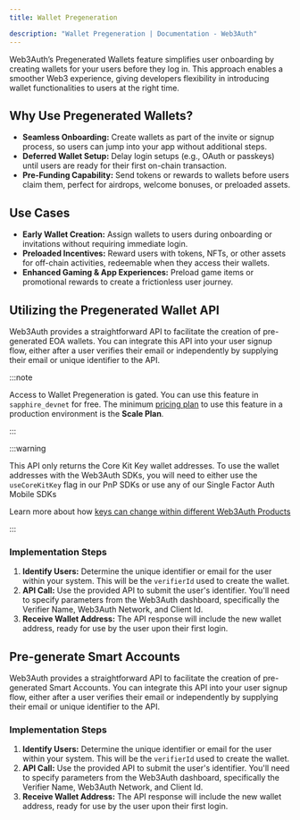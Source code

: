 ```yaml
---
title: Wallet Pregeneration

description: "Wallet Pregeneration | Documentation - Web3Auth"
---
```



Web3Auth’s Pregenerated Wallets feature simplifies user onboarding by creating wallets for your
users before they log in. This approach enables a smoother Web3 experience, giving developers
flexibility in introducing wallet functionalities to users at the right time.

## Why Use Pregenerated Wallets?

- **Seamless Onboarding:** Create wallets as part of the invite or signup process, so users can jump
  into your app without additional steps.
- **Deferred Wallet Setup:** Delay login setups (e.g., OAuth or passkeys) until users are ready for
  their first on-chain transaction.
- **Pre-Funding Capability:** Send tokens or rewards to wallets before users claim them, perfect for
  airdrops, welcome bonuses, or preloaded assets.

## Use Cases

- **Early Wallet Creation:** Assign wallets to users during onboarding or invitations without
  requiring immediate login.
- **Preloaded Incentives:** Reward users with tokens, NFTs, or other assets for off-chain
  activities, redeemable when they access their wallets.
- **Enhanced Gaming & App Experiences:** Preload game items or promotional rewards to create a
  frictionless user journey.

## Utilizing the Pregenerated Wallet API

Web3Auth provides a straightforward API to facilitate the creation of pre-generated EOA wallets. You
can integrate this API into your user signup flow, either after a user verifies their email or
independently by supplying their email or unique identifier to the API.

:::note

Access to Wallet Pregeneration is gated. You can use this feature in `sapphire_devnet` for free. The
minimum [pricing plan](https://web3auth.io/pricing.html) to use this feature in a production
environment is the **Scale Plan**.

:::

:::warning

This API only returns the Core Kit Key wallet addresses. To use the wallet addresses with the
Web3Auth SDKs, you will need to either use the `useCoreKitKey` flag in our PnP SDKs or use any of
our Single Factor Auth Mobile SDKs

Learn more about how
[keys can change within different Web3Auth Products](/docs/troubleshooting/different-private-key#product)

:::

### Implementation Steps

1. **Identify Users:** Determine the unique identifier or email for the user within your system.
   This will be the `verifierId` used to create the wallet.
2. **API Call:** Use the provided API to submit the user's identifier. You'll need to specify
   parameters from the Web3Auth dashboard, specifically the Verifier Name, Web3Auth Network, and
   Client Id.
3. **Receive Wallet Address:** The API response will include the new wallet address, ready for use
   by the user upon their first login.

<PregenerateWallet />

## Pre-generate Smart Accounts

Web3Auth provides a straightforward API to facilitate the creation of pre-generated Smart Accounts.
You can integrate this API into your user signup flow, either after a user verifies their email or
independently by supplying their email or unique identifier to the API.

### Implementation Steps

1. **Identify Users:** Determine the unique identifier or email for the user within your system.
   This will be the `verifierId` used to create the wallet.
2. **API Call:** Use the provided API to submit the user's identifier. You'll need to specify
   parameters from the Web3Auth dashboard, specifically the Verifier Name, Web3Auth Network, and
   Client Id.
3. **Receive Wallet Address:** The API response will include the new wallet address, ready for use
   by the user upon their first login.

<PregenrateSmartAccount />
